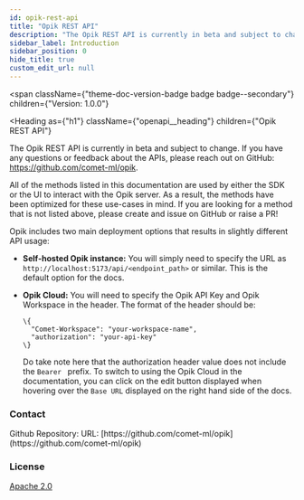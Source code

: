 ```yaml
---
id: opik-rest-api
title: "Opik REST API"
description: "The Opik REST API is currently in beta and subject to change. If you have any questions or feedback about the APIs, please reach out on GitHub: https://github.com/comet-ml/opik."
sidebar_label: Introduction
sidebar_position: 0
hide_title: true
custom_edit_url: null
---
```



<span
  className={"theme-doc-version-badge badge badge--secondary"}
  children={"Version: 1.0.0"}
>
</span>

<Heading
  as={"h1"}
  className={"openapi__heading"}
  children={"Opik REST API"}
>
</Heading>



The Opik REST API is currently in beta and subject to change. If you have any questions or feedback about the APIs, please reach out on GitHub: https://github.com/comet-ml/opik.

All of the methods listed in this documentation are used by either the SDK or the UI to interact with the Opik server. As a result,
the methods have been optimized for these use-cases in mind. If you are looking for a method that is not listed above, please create
and issue on GitHub or raise a PR!

Opik includes two main deployment options that results in slightly different API usage:

- **Self-hosted Opik instance:** You will simply need to specify the URL as `http://localhost:5173/api/<endpoint_path>` or similar. This is the default option for the docs.
- **Opik Cloud:** You will need to specify the Opik API Key and Opik Workspace in the header. The format of the header should be:

  ```
  \{
    "Comet-Workspace": "your-workspace-name",
    "authorization": "your-api-key"
  \}
  ```

  Do take note here that the authorization header value does not include the `Bearer ` prefix. To switch to using the Opik Cloud in the documentation, you can
  click on the edit button displayed when hovering over the `Base URL` displayed on the right hand side of the docs.


<div
  style={{"display":"flex","flexDirection":"column","marginBottom":"var(--ifm-paragraph-margin-bottom)"}}
>
  <h3
    style={{"marginBottom":"0.25rem"}}
  >
    Contact
  </h3><span>
    Github Repository: 
  </span><span>
    URL: [https://github.com/comet-ml/opik](https://github.com/comet-ml/opik)
  </span>
</div><div
  style={{"marginBottom":"var(--ifm-paragraph-margin-bottom)"}}
>
  <h3
    style={{"marginBottom":"0.25rem"}}
  >
    License
  </h3><a
    href={"http://www.apache.org/licenses/LICENSE-2.0.html"}
  >
    Apache 2.0
  </a>
</div>
      